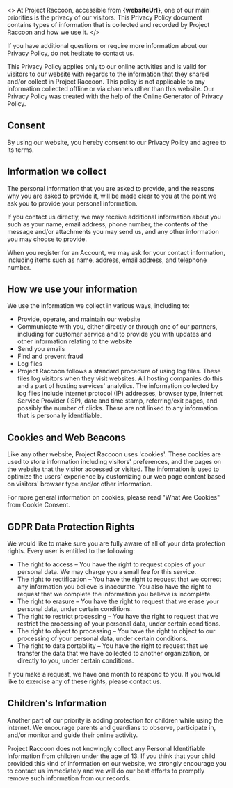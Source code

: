 

<>
At Project Raccoon, accessible from <strong>{websiteUrl}</strong>, one of
our main priorities is the privacy of our visitors. This Privacy Policy document
contains types of information that is collected and recorded by Project Raccoon
and how we use it.
</>

If you have additional questions or require more information about our Privacy
Policy, do not hesitate to contact us.

This Privacy Policy applies only to our online activities and is valid for
visitors to our website with regards to the information that they shared and/or
collect in Project Raccoon. This policy is not applicable to any information
collected offline or via channels other than this website. Our Privacy Policy
was created with the help of the Online Generator of Privacy Policy.

## Consent

By using our website, you hereby consent to our Privacy Policy and agree to its
terms.

## Information we collect

The personal information that you are asked to provide, and the reasons why you
are asked to provide it, will be made clear to you at the point we ask you to
provide your personal information.

If you contact us directly, we may receive additional information about you such
as your name, email address, phone number, the contents of the message and/or
attachments you may send us, and any other information you may choose to
provide.

When you register for an Account, we may ask for your contact information,
including items such as name, address, email address, and telephone number.

## How we use your information

We use the information we collect in various ways, including to:

- Provide, operate, and maintain our website
- Communicate with you, either directly or through one of our partners,
including for customer service and to provide you with updates and other
information relating to the website
- Send you emails
- Find and prevent fraud
- Log files
- Project Raccoon follows a standard procedure of using log files. These files
log visitors when they visit websites. All hosting companies do this and a part
of hosting services' analytics. The information collected by log files include
internet protocol (IP) addresses, browser type, Internet Service Provider (ISP),
date and time stamp, referring/exit pages, and possibly the number of clicks.
These are not linked to any information that is personally identifiable.

## Cookies and Web Beacons

Like any other website, Project Raccoon uses 'cookies'. These cookies are used
to store information including visitors' preferences, and the pages on the
website that the visitor accessed or visited. The information is used to
optimize the users' experience by customizing our web page content based on
visitors' browser type and/or other information.

For more general information on cookies, please read "What Are Cookies" from
Cookie Consent.

## GDPR Data Protection Rights
We would like to make sure you are fully aware of all of your data protection
rights. Every user is entitled to the following:

- The right to access – You have the right to request copies of your personal
data. We may charge you a small fee for this service.
- The right to rectification – You have the right to request that we correct any
information you believe is inaccurate. You also have the right to request that
we complete the information you believe is incomplete.
- The right to erasure – You have the right to request that we erase your
personal data, under certain conditions.
- The right to restrict processing – You have the right to request that we
restrict the processing of your personal data, under certain conditions.
- The right to object to processing – You have the right to object to our
processing of your personal data, under certain conditions.
- The right to data portability – You have the right to request that we transfer
the data that we have collected to another organization, or directly to you,
under certain conditions.

If you make a request, we have one month to respond to you. If you would like to
exercise any of these rights, please contact us.

## Children's Information

Another part of our priority is adding protection for children while using the
internet. We encourage parents and guardians to observe, participate in, and/or
monitor and guide their online activity.

Project Raccoon does not knowingly collect any Personal Identifiable Information
from children under the age of 13. If you think that your child provided this
kind of information on our website, we strongly encourage you to contact us
immediately and we will do our best efforts to promptly remove such information
from our records.
